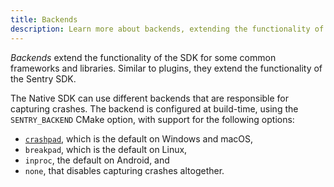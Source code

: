 ```yaml
---
title: Backends
description: Learn more about backends, extending the functionality of the Sentry SDK for crash reporting.
---
```


_Backends_ extend the functionality of the SDK for some common frameworks
and libraries. Similar to plugins, they extend the functionality of the Sentry
SDK.

The Native SDK can use different backends that are responsible for capturing
crashes. The backend is configured at build-time, using the `SENTRY_BACKEND`
CMake option, with support for the following options:

- [`crashpad`](crashpad/), which is the default on Windows and macOS,
- `breakpad`, which is the default on Linux,
- `inproc`, the default on Android, and
- `none`, that disables capturing crashes altogether.
